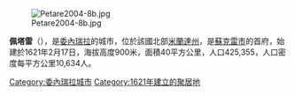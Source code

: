{{coord|10|29|N|66|49|W|display=title}}
[[Image:Petare2004-8b.jpg|right]]

'''佩塔雷'''（{{lang-es|Petare}}），是[[委內瑞拉|委內瑞拉]]的城市，位於該國北部[[米蘭達州|米蘭達州]]，是[[蘇克雷市_(米蘭達州)|蘇克雷市]]的首府，始建於1621年2月17日，海拔高度900米，面積40平方公里，人口425,355，人口密度每平方公里10,634人。

{{Venezuela-geo-stub}}
[[Category:委內瑞拉城市|Category:委內瑞拉城市]]
[[Category:1621年建立的聚居地|Category:1621年建立的聚居地]]